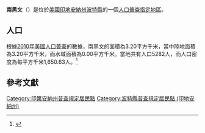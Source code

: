 {{noteTA
|G1=USState
|G2=地名
|G3=Unit
}}
{{Infobox settlement
|official_name            = 南黑文
|native_name = South Haven
|settlement_type          = [[人口普查指定地區|人口普查指定地區]]
|image_skyline            = Porter County Indiana Incorporated and Unincorporated areas South Haven Highlighted 1871288.svg
|imagesize                = 250px
|image_map                = 
|mapsize                  = 
|pushpin_map              = USA Indiana 
|pushpin_label            = 南黑文
|pushpin_label_position   = top
|pushpin_map_caption      = 南黑文在印地安納州的位置
|subdivision_type         = [[世界政區索引|國家]]
|subdivision_type1        = [[美国州份|州份]]
|subdivision_type2        = [[印地安納州行政区划|縣]]
|subdivision_name         = [[美国|美国]]
|subdivision_name1        = [[印地安納州|印地安納州]]
|subdivision_name2        = [[波特縣_(印地安納州)|波特縣]]
|elevation_ft             = 653
|elevation_m              = 199
|timezone                 = [[北美东部时区|北美东部时区]]
|area_total_km2           = 3.20
|area_land_km2            = 3.20
|area_water_km2           = 0.00
|area_total_sq_mi         = 
|area_land_sq_mi          = 
|area_water_sq_mi         = 
|population_as_of         = [[2010年美國人口普查|2010]]
|population_footnotes     = 
|population_total         = 5282
|population_density_km2   = auto
|population_density_sq_mi = auto
|utc_offset               = -5
|coordinates              = {{coord|41|32|37|N|87|08|12|W|display=inline,title}}
| coor_pinpoint           = 
| coordinates_footnotes   = 
|timezone_DST             = EDT
|utc_offset_DST           = -4
|postal_code_type         = [[美國郵區編號|郵區編號]]
|postal_code              = 46385
|area_code                = {{link-en|电话区号219|Area code 219|219}}
|blank_name = [[地名信息系统|GNIS ID]]
|blank_info = 443821<ref name="GNIS">{{cite gnis|443821|South Haven}}</ref>
}}
'''南黑文'''（{{lang-en|South Haven}}）是位於[[美國|美國]][[印地安納州|印地安納州]][[波特縣_(印地安納州)|波特縣]]的一個[[人口普查指定地區|人口普查指定地區]]。

== 人口 ==
根據[[2010年美國人口普查|2010年美國人口普查]]的數據，南黑文的面積為3.20平方千米，當中陸地面積為3.20平方千米，而水域面積為0.00平方千米。當地共有人口5282人，而人口密度為每平方千米1,650.63人。<ref name="GR8">{{cite web|url=http://factfinder2.census.gov|publisher=[[美国人口调查局|美国人口调查局]]|accessdate=2011-05-14|title=American FactFinder|archive-date=2013-09-11|archive-url=https://web.archive.org/web/20130911234518/http://factfinder2.census.gov/|dead-url=no}}</ref>

== 參考文獻 ==
{{reflist}}

{{波特縣 (印地安納州)}}

{{DEFAULTSORT:South Haven, Indiana}}
[[Category:印第安納州普查規定居民點|Category:印第安納州普查規定居民點]]
[[Category:波特縣普查規定居民點_(印地安納州)|Category:波特縣普查規定居民點 (印地安納州)]]

{{Indiana-geo-stub}}